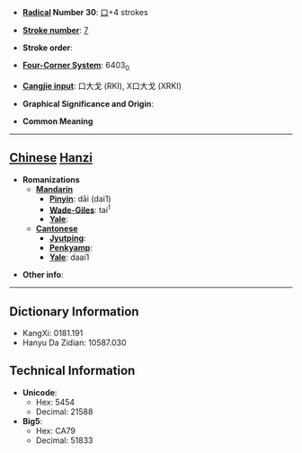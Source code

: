 * '''[[Wiktionary:Chinese radical index| Radical]] Number 30''': [[Wiktionary:Chinese radical index 口|口]]+4 strokes

* '''[[Wiktionary:Chinese total strokes index|Stroke number]]''': [[Wiktionary:Chinese total strokes index 7|7]]

* '''Stroke order''': 

* '''[[Wiktionary:Chinese four corner index|Four-Corner System]]''': 6403<sub>0</sub>

* '''[[Wiktionary:Chinese Cangjie index|Cangjie input]]''': 口大戈 (RKI), X口大戈 (XRKI)

* '''Graphical Significance and Origin''': 

* '''Common Meaning'''

----

== [[Chinese]] [[Hanzi]] ==

* '''Romanizations'''
** '''[[Mandarin]]'''
*** '''[[Pinyin]]''': dāi (dai1)
*** '''[[Wade-Giles]]''': tai<sup>1</sup>
*** '''[[Yale]]''': 
** '''[[Cantonese]]'''
*** '''[[Jyutping]]''':
*** '''[[Penkyamp]]''': 
*** '''[[Yale]]''': daai1

* '''Other info''': 

----

== Dictionary Information ==

* KangXi: 0181.191
* Hanyu Da Zidian: 10587.030

== Technical Information ==

* '''Unicode''':
** Hex: 5454
** Decimal: 21588
* '''Big5''':
** Hex: CA79
** Decimal: 51833